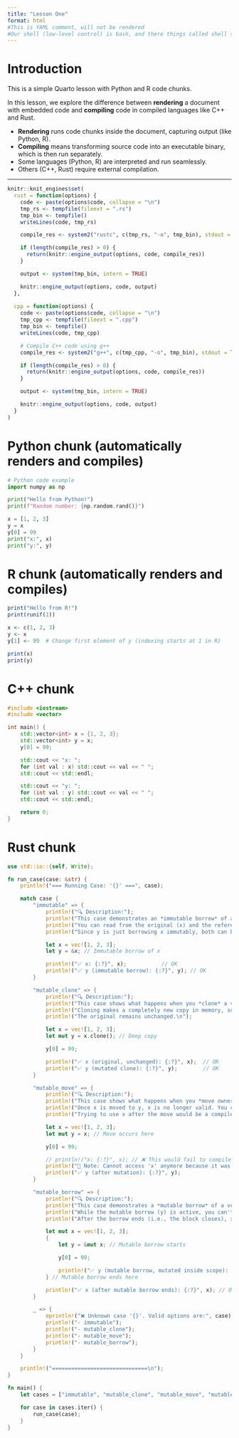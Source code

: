---
title: "Lesson One"
format: html
#This is YAML comment, will not be rendered
#Our shell (low-level control) is bash, and there things called shell scripts
---

# Introduction

This is a simple Quarto lesson with Python and R code chunks.<!-- This is a markdown comment, will not be rendered-->

In this lesson, we explore the difference between **rendering** a document with embedded code and **compiling** code in compiled languages like C++ and Rust.

- **Rendering** runs code chunks inside the document, capturing output (like Python, R).
- **Compiling** means transforming source code into an executable binary, which is then run separately.
- Some languages (Python, R) are interpreted and run seamlessly.
- Others (C++, Rust) require external compilation.

---

```{r setup, include=FALSE}

knitr::knit_engines$set(
  rust = function(options) {
    code <- paste(options$code, collapse = "\n")
    tmp_rs <- tempfile(fileext = ".rs")
    tmp_bin <- tempfile()
    writeLines(code, tmp_rs)

    compile_res <- system2("rustc", c(tmp_rs, "-o", tmp_bin), stdout = TRUE, stderr = TRUE)

    if (length(compile_res) > 0) {
      return(knitr::engine_output(options, code, compile_res))
    }

    output <- system(tmp_bin, intern = TRUE)

    knitr::engine_output(options, code, output)
  },
  
  cpp = function(options) {
    code <- paste(options$code, collapse = "\n")
    tmp_cpp <- tempfile(fileext = ".cpp")
    tmp_bin <- tempfile()
    writeLines(code, tmp_cpp)

    # Compile C++ code using g++
    compile_res <- system2("g++", c(tmp_cpp, "-o", tmp_bin), stdout = TRUE, stderr = TRUE)

    if (length(compile_res) > 0) {
      return(knitr::engine_output(options, code, compile_res))
    }

    output <- system(tmp_bin, intern = TRUE)

    knitr::engine_output(options, code, output)
  }
)
```

# Python chunk (automatically renders and compiles)
```{python}
# Python code example
import numpy as np

print("Hello from Python!")
print(f"Random number: {np.random.rand()}")

x = [1, 2, 3]
y = x
y[0] = 99
print("x:", x)
print("y:", y)
```

# R chunk (automatically renders and compiles)
```{r}
print("Hello from R!")
print(runif(1))

x <- c(1, 2, 3)
y <- x
y[1] <- 99  # Change first element of y (indexing starts at 1 in R)

print(x)
print(y)
```

<!-- Save your code to example.cpp Compile with: g++ -o example example.cpp Run with: ./example -->
# C++ chunk 
```{cpp}
#include <iostream>
#include <vector>

int main() {
    std::vector<int> x = {1, 2, 3};
    std::vector<int> y = x;
    y[0] = 99;

    std::cout << "x: ";
    for (int val : x) std::cout << val << " ";
    std::cout << std::endl;

    std::cout << "y: ";
    for (int val : y) std::cout << val << " ";
    std::cout << std::endl;

    return 0;
}
```

<!-- Save as example.rs Compile with: rustc example.rs Run with: ./example -->
# Rust chunk 
```{rust}
use std::io::{self, Write};

fn run_case(case: &str) {
    println!("=== Running Case: '{}' ===", case);

    match case {
        "immutable" => {
            println!("🔍 Description:");
            println!("This case demonstrates an *immutable borrow* of a vector.");
            println!("You can read from the original (x) and the reference (y), but not mutate either.");
            println!("Since y is just borrowing x immutably, both can be used simultaneously.\n");

            let x = vec![1, 2, 3];
            let y = &x; // Immutable borrow of x

            println!("✅ x: {:?}", x);           // OK
            println!("✅ y (immutable borrow): {:?}", y); // OK
        }

        "mutable_clone" => {
            println!("🔍 Description:");
            println!("This case shows what happens when you *clone* a vector and mutate the clone.");
            println!("Cloning makes a completely new copy in memory, so you can mutate the new one freely.");
            println!("The original remains unchanged.\n");

            let x = vec![1, 2, 3];
            let mut y = x.clone(); // Deep copy

            y[0] = 99;

            println!("✅ x (original, unchanged): {:?}", x);  // OK
            println!("✅ y (mutated clone): {:?}", y);        // OK
        }

        "mutable_move" => {
            println!("🔍 Description:");
            println!("This case shows what happens when you *move ownership* of a vector to a new variable.");
            println!("Once x is moved to y, x is no longer valid. You can mutate y, but x is gone.");
            println!("Trying to use x after the move would be a compile-time error.\n");

            let x = vec![1, 2, 3];
            let mut y = x; // Move occurs here

            y[0] = 99;

            // println!("x: {:?}", x); // ❌ This would fail to compile
            println!("🚫 Note: Cannot access 'x' anymore because it was moved to 'y'.");
            println!("✅ y (after mutation): {:?}", y);
        }

        "mutable_borrow" => {
            println!("🔍 Description:");
            println!("This case demonstrates a *mutable borrow* of a vector.");
            println!("While the mutable borrow (y) is active, you can't use the original (x).");
            println!("After the borrow ends (i.e., the block closes), x can be used again.\n");

            let mut x = vec![1, 2, 3];
            {
                let y = &mut x; // Mutable borrow starts

                y[0] = 99;

                println!("✅ y (mutable borrow, mutated inside scope): {:?}", y);
            } // Mutable borrow ends here

            println!("✅ x (after mutable borrow ends): {:?}", x); // OK now
        }

        _ => {
            eprintln!("❌ Unknown case '{}'. Valid options are:", case);
            println!("- immutable");
            println!("- mutable_clone");
            println!("- mutable_move");
            println!("- mutable_borrow");
        }
    }

    println!("==============================\n");
}

fn main() {
    let cases = ["immutable", "mutable_clone", "mutable_move", "mutable_borrow"];

    for case in cases.iter() {
        run_case(case);
    }
}

```

